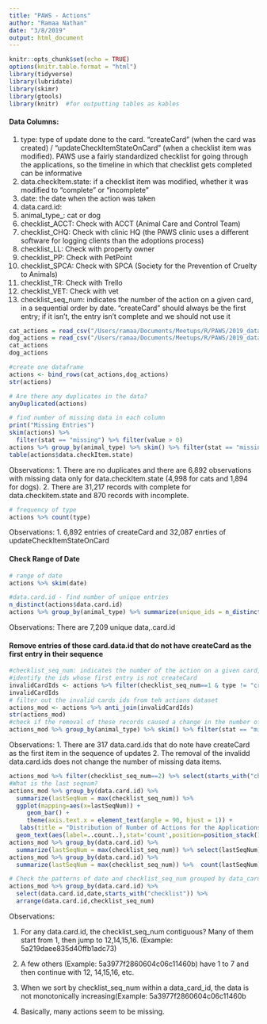 ```yaml
---
title: "PAWS - Actions"
author: "Ramaa Nathan"
date: "3/8/2019"
output: html_document
---
```



```r
knitr::opts_chunk$set(echo = TRUE)
options(knitr.table.format = "html") 
library(tidyverse)
library(lubridate)
library(skimr)
library(gtools)
library(knitr)  #for outputting tables as kables
```

#### Data Columns:
1. type: type of update done to the card. “createCard” (when the card was created) / “updateCheckItemStateOnCard” (when a checklist item was modified). PAWS use a fairly standardized checklist for going through the applications, so the timeline in which that checklist gets completed can be informative
2. data.checkItem.state: if a checklist item was modified, whether it was modified to “complete” or “incomplete”
3. date: the date when the action was taken
4. data.card.id:
5. animal_type_: cat or dog
6. checklist_ACCT: Check with ACCT (Animal Care and Control Team)
7. checklist_CHQ: Check with clinic HQ (the PAWS clinic uses a different software for logging clients than the adoptions process)
8. checklist_LL: Check with property owner
9. checklist_PP: Check with PetPoint
10. checklist_SPCA: Check with SPCA (Society for the Prevention of Cruelty to Animals)
11. checklist_TR: Check with Trello
12. checklist_VET: Check with vet
13. checklist_seq_num: indicates the number of the action on a given card, in a sequential order by date. “createCard” should always be the first entry; if it isn’t, the entry isn’t complete and we should not use it

```r
cat_actions = read_csv("/Users/ramaa/Documents/Meetups/R/PAWS/2019_datathon/Data/cat_actions.csv")
dog_actions = read_csv("/Users/ramaa/Documents/Meetups/R/PAWS/2019_datathon/Data/dog_actions.csv")
cat_actions
dog_actions

#create one dataframe
actions <- bind_rows(cat_actions,dog_actions)
str(actions)

# Are there any duplicates in the data?
anyDuplicated(actions)

# find number of missing data in each column
print("Missing Entries")
skim(actions) %>%
  filter(stat == "missing") %>% filter(value > 0) 
actions %>% group_by(animal_type) %>% skim() %>% filter(stat == "missing") %>% filter(value > 0) 
table(actions$data.checkItem.state)
```
Observations: 
1. There are no duplicates and there are 6,892 observations with missing data only for data.checkItem.state (4,998 for cats and 1,894 for dogs).
2. There are 31,217 records with complete for data.checkitem.state and 870 records with incomplete.

```r
# frequency of type
actions %>% count(type)
```
Observations:
1. 6,892 entries of createCard and 32,087 enrties of updateCheckItemStateOnCard

#### Check Range of Date
```r
# range of date
actions %>% skim(date)
```
```r
#data.card.id - find number of unique entries
n_distinct(actions$data.card.id)
actions %>% group_by(animal_type) %>% summarize(unique_ids = n_distinct(data.card.id))
```
Observations: There are 7,209 unique data,.card.id

#### Remove entries of those card.data.id that do not have createCard as the first entry in their sequence
```r
#checklist_seq_num: indicates the number of the action on a given card, in a sequential order by date. “createCard” should always be the first entry; if it isn’t, the entry isn’t complete and we should not use it
#identify the ids whose first entry is not createCard
invalidCardIds <- actions %>% filter(checklist_seq_num==1 & type != "createCard") %>% select(data.card.id) %>% distinct()
invalidCardIds
# filter out the invalid cards ids from teh actions dataset
actions_mod <- actions %>% anti_join(invalidCardIds)
str(actions_mod)
#check if the removal of these records caused a change in the number of missing data cases.
actions_mod %>% group_by(animal_type) %>% skim() %>% filter(stat == "missing") %>% filter(value > 0) 
```
Observations:
1. There are 317 data.card.ids that do note have createCard as the first item in the sequence of updates
2. The removal of the invalidd data.card.ids does not change the number of missing data items.

```r
actions_mod %>% filter(checklist_seq_num==2) %>% select(starts_with("checklist")) 
#What is the last seqnum?
actions_mod %>% group_by(data.card.id) %>% 
  summarize(lastSeqNum = max(checklist_seq_num)) %>% 
  ggplot(mapping=aes(x=lastSeqNum)) + 
     geom_bar() +
     theme(axis.text.x = element_text(angle = 90, hjust = 1)) +
   labs(title = "Distribution of Number of Actions for the Applications ") +
  geom_text(aes(label=..count..),stat='count',position=position_stack(1.1))
actions_mod %>% group_by(data.card.id) %>% 
  summarize(lastSeqNum = max(checklist_seq_num)) %>% select(lastSeqNum) %>% table()
actions_mod %>% group_by(data.card.id) %>% 
  summarize(lastSeqNum = max(checklist_seq_num)) %>%  count(lastSeqNum)

# Check the patterns of date and checklist_seq_num grouped by data_card_id
actions_mod %>% group_by(data.card.id) %>% 
  select(data.card.id,date,starts_with("checklist")) %>%
  arrange(data.card.id,checklist_seq_num)
```
Observations:

1. For any data.card.id,  the checklist_seq_num contiguous? Many of them start from 1, then jump to 12,14,15,16. (Example: 5a219daee835d40ffb1adc73)

2. A few others (Example: 5a3977f2860604c06c11460b) have 1 to 7 and then continue with 12, 14,15,16, etc.

3. When we sort by checklist_seq_num within a data_card_id, the data is not monotonically increasing(Example: 5a3977f2860604c06c11460b

4. Basically, many actions seem to be missing.


